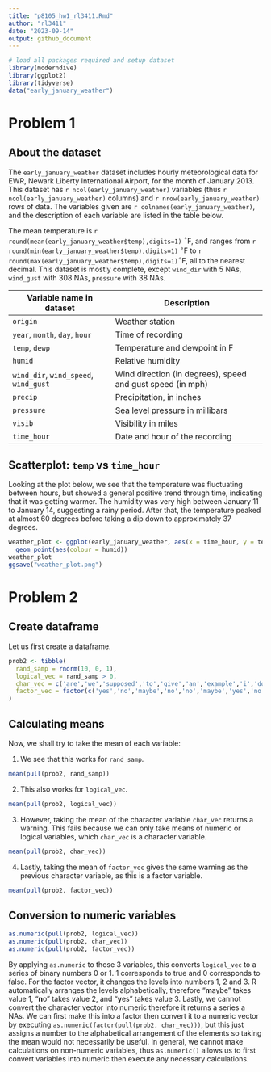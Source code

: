 ```yaml
---
title: "p8105_hw1_rl3411.Rmd"
author: "rl3411"
date: "2023-09-14"
output: github_document
---
```


```r
# load all packages required and setup dataset
library(moderndive) 
library(ggplot2)
library(tidyverse)
data("early_january_weather")
```

# Problem 1

## About the dataset

The `early_january_weather` dataset includes hourly meteorological data for EWR, Newark Liberty International Airport, for the month of January 2013.  This dataset has `r ncol(early_january_weather)` variables (thus `r ncol(early_january_weather)` columns) and `r nrow(early_january_weather)` rows of data. The variables given are `r colnames(early_january_weather)`, and the description of each variable are listed in the table below.

The mean temperature is `r round(mean(early_january_weather$temp),digits=1)` $^\circ$F, and ranges from `r round(min(early_january_weather$temp),digits=1)` $^\circ$F to `r round(max(early_january_weather$temp),digits=1)`$^\circ$F, all to the nearest decimal. This dataset is mostly complete, except `wind_dir` with 5 NAs, `wind_gust` with 308 NAs, `pressure` with 38 NAs.


| Variable name in dataset                | Description                                                |
| --------------------------------------- | ---------------------------------------------------------- |
| `origin`                                | Weather station                                            |
| `year`, `month`, `day`, `hour`          | Time of recording                                          |
| `temp`, `dewp`                          | Temperature and dewpoint in F                              |
| `humid`                                 | Relative humidity                                          |
| `wind_dir`, `wind_speed`, `wind_gust`   | Wind direction (in degrees), speed and gust speed (in mph) |
| `precip`                                | Precipitation, in inches                                   |
| `pressure`                              | Sea level pressure in millibars                            |
| `visib`                                 | Visibility in miles                                        |
| `time_hour`                             | Date and hour of the recording                             |
  
## Scatterplot: `temp` vs `time_hour`

Looking at the plot below, we see that the temperature was fluctuating between hours, but showed a general positive trend through time, indicating that it was getting warmer. The humidity was very high between January 11 to January 14, suggesting a rainy period. After that, the temperature peaked at almost 60 degrees before taking a dip down to approximately 37 degrees.
```r
weather_plot <- ggplot(early_january_weather, aes(x = time_hour, y = temp)) + 
  geom_point(aes(colour = humid))
weather_plot
ggsave("weather_plot.png")
```

# Problem 2

## Create dataframe

Let us first create a dataframe.

```r
prob2 <- tibble(
  rand_samp = rnorm(10, 0, 1),
  logical_vec = rand_samp > 0,
  char_vec = c('are','we','supposed','to','give','an','example','i','dont','know'),
  factor_vec = factor(c('yes','no','maybe','no','no','maybe','yes','no','yes','yes'))
)
```

## Calculating means

Now, we shall try to take the mean of each variable:

1. We see that this works for `rand_samp`.
```r
mean(pull(prob2, rand_samp))
```

2. This also works for `logical_vec`.
```r
mean(pull(prob2, logical_vec))
```

3. However, taking the mean of the character variable `char_vec` returns a warning. This fails because we can only take means of numeric or logical variables, which `char_vec` is a character variable.
```r
mean(pull(prob2, char_vec))
```

4. Lastly, taking the mean of `factor_vec` gives the same warning as the previous character variable, as this is a factor variable.
```r
mean(pull(prob2, factor_vec))
```

## Conversion to numeric variables

```r
as.numeric(pull(prob2, logical_vec))
as.numeric(pull(prob2, char_vec))
as.numeric(pull(prob2, factor_vec))
```

By applying `as.numeric` to those 3 variables, this converts `logical_vec` to a series of binary numbers 0 or 1. 1 corresponds to true and 0 corresponds to false. For the factor vector, it changes the levels into numbers 1, 2 and 3. R automatically arranges the levels alphabetically, therefore "**m**aybe" takes value 1, "**n**o" takes value 2, and "**y**es" takes value 3. Lastly, we cannot convert the character vector into numeric therefore it returns a series a NAs. We can first make this into a factor then convert it to a numeric vector by executing `as.numeric(factor(pull(prob2, char_vec)))`, but this just assigns a number to the alphabetical arrangement of the elements so taking the mean would not necessarily be useful. In general, we cannot make calculations on non-numeric variables, thus `as.numeric()` allows us to first convert variables into numeric then execute any necessary calculations.
